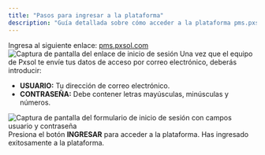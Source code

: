 ```yaml
---
title: "Pasos para ingresar a la plataforma"
description: "Guía detallada sobre cómo acceder a la plataforma pms.pxsol.com."
---
```



<Steps>
<Step title="Accede a la plataforma">
  Ingresa al siguiente enlace:
  <a href="http://pms.pxsol.com/">pms.pxsol.com</a>

  <Frame>
    <img src="https://lh6.googleusercontent.com/eiM5fvOzr5Um6yKeAFS74YNOuuQcvzCOcmhgkfi8j82zMAoFRDVzi4z1WNKoEQsecGxvGIhdf3MtPgmKJT0SnP9WU8TheCAR2HGvy9LNrJkYVRM2XrMIqe3L75Y9vJgvEa6IMNPs" alt="Captura de pantalla del enlace de inicio de sesión" />
  </Frame>
</Step>

<Step title="Introduce tus credenciales">
  Una vez que el equipo de Pxsol te envíe tus datos de acceso por correo electrónico, deberás introducir:
  <ul>
    <li><strong>USUARIO:</strong> Tu dirección de correo electrónico.</li>
    <li><strong>CONTRASEÑA:</strong> Debe contener letras mayúsculas, minúsculas y números.</li>
  </ul>

  <Frame>
    <img src="https://lh6.googleusercontent.com/xFwutgdLIoweOrEpTvYRKDSHxCoKUhnOxJ0z23rSW3El5jWC2Eo6zgyokzWbH-OO3iZE50-NqSE0vNPm0-12umwvuCobl5rZNwEly08w3D_iBXIboRhHq8b1Tcbh_cxrdsjyeoO1" alt="Captura de pantalla del formulario de inicio de sesión con campos usuario y contraseña" />
  </Frame>
</Step>

<Step title="Confirma el ingreso">
  Presiona el botón <strong>INGRESAR</strong> para acceder a la plataforma.
  <Check>
  Has ingresado exitosamente a la plataforma.
  </Check>
</Step>
</Steps>